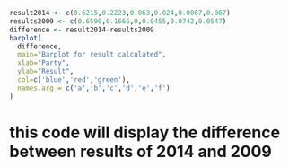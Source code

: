 ```r
result2014 <- c(0.6215,0.2223,0.063,0.024,0.0067,0.067)
results2009 <- c(0.6590,0.1666,0,0.0455,0.0742,0.0547)
difference <- result2014-results2009
barplot(
  difference,
  main="Barplot for result calculated",
  xlab="Party",
  ylab="Result",
  col=c('blue','red','green'),
  names.arg = c('a','b','c','d','e','f')
)
```
# this code will display the difference between results of 2014 and 2009

